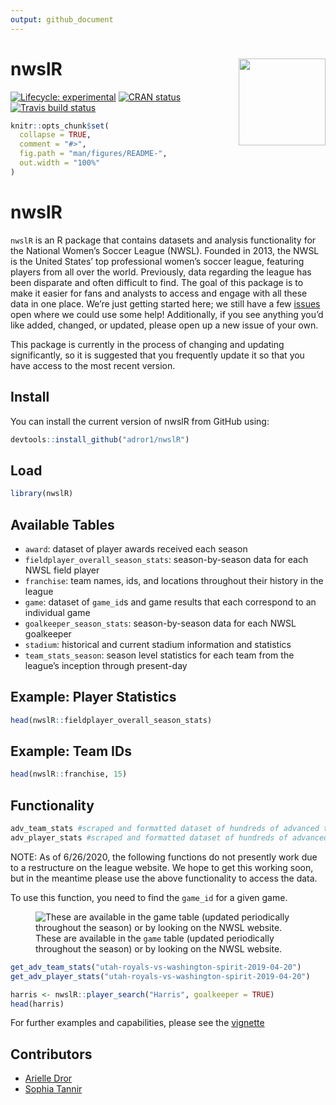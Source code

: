 ```yaml
---
output: github_document
---
```


<!-- README.md is generated from README.Rmd. Please edit that file -->


# nwslR <img src='man/figures/hex-nwslR.png' align="right" height="139" />

<!-- badges: start -->
[![Lifecycle: experimental](https://img.shields.io/badge/lifecycle-experimental-orange.svg)](https://www.tidyverse.org/lifecycle/#experimental) [![CRAN status](https://www.r-pkg.org/badges/version/nwslR)](https://CRAN.R-project.org/package=nwslR) [![Travis build status](https://travis-ci.org/adror1/nwslR.svg?branch=master)](https://travis-ci.org/adror1/nwslR) <!-- badges: end -->


```r
knitr::opts_chunk$set(
  collapse = TRUE,
  comment = "#>",
  fig.path = "man/figures/README-",
  out.width = "100%"
)
```
# nwslR

`nwslR` is an R package that contains datasets and analysis functionality for the National Women’s Soccer League (NWSL). Founded in 2013, the NWSL is the United States’ top professional women’s soccer league, featuring players from all over the world.
Previously, data regarding the league has been disparate and often difficult to find. The goal of this package is to make it easier for fans and analysts to access and engage with all these data in one place. We're just getting started here; we still have a few [issues](https://github.com/adror1/nwslR/issues) open where we could use some help! Additionally, if you see anything you'd like added, changed, or updated, please open up a new issue of your own.

This package is currently in the process of changing and updating significantly, so it is suggested that you frequently update it so that you have access to the most recent version. 

## Install 

You can install the current version of nwslR from GitHub using:

```r
devtools::install_github("adror1/nwslR")
```

## Load

```r
library(nwslR)
```

## Available Tables

- `award`: dataset of player awards received each season
- `fieldplayer_overall_season_stats`: season-by-season data for each NWSL field player
- `franchise`: team names, ids, and locations throughout their history in the league
- `game`: dataset of `game_id`s and game results that each correspond to an individual game
- `goalkeeper_season_stats`: season-by-season data for each NWSL goalkeeper
- `stadium`: historical and current stadium information and statistics
- `team_stats_season`: season level statistics for each team from the league's inception through present-day

## Example: Player Statistics

```r
head(nwslR::fieldplayer_overall_season_stats)
```

## Example: Team IDs
```r
head(nwslR::franchise, 15)
```

## Functionality
```r
adv_team_stats #scraped and formatted dataset of hundreds of advanced team statistics from the NWSL website
adv_player_stats #scraped and formatted dataset of hundreds of advanced player statistics from the NWSL website
```


NOTE: As of 6/26/2020, the following functions do not presently work due to a restructure on the league website. We hope to get this working soon, but in the meantime please use the above functionality to access the data. 

To use this function, you need to find the `game_id` for a given game. 

![These are available in the `game` table (updated periodically throughout the season) or by looking on the NWSL website.](man/figures/game_id_ex.png)

```r
get_adv_team_stats("utah-royals-vs-washington-spirit-2019-04-20")
get_adv_player_stats("utah-royals-vs-washington-spirit-2019-04-20")
```

```r
harris <- nwslR::player_search("Harris", goalkeeper = TRUE)
head(harris)
```

For further examples and capabilities, please see the [vignette](https://github.com/adror1/nwslR/blob/master/vignettes/nwslR_overview.Rmd)

## Contributors

- [Arielle Dror](https://github.com/adror1)
- [Sophia Tannir](https://github.com/stannir98)
